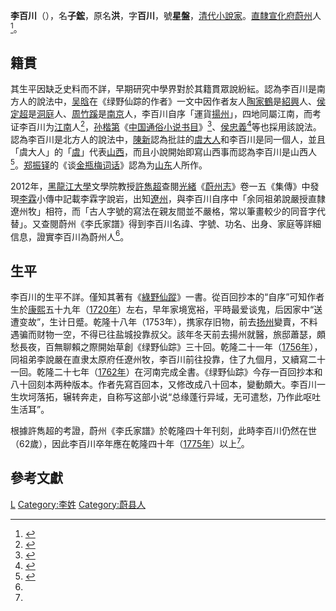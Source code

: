 {{not|李百全}}
'''李百川'''（{{bd|1714年||？|}}），名'''子鋐'''，原名'''洪'''，字'''百川'''，號'''星盤'''，[[清代|清代]][[小說家|小說家]]。[[直隸|直隸]][[宣化府_(清朝)|宣化府]][[蔚县|蔚州]]人<ref name="許雋超">{{Cite journal |author=[[許雋超|許雋超]] |title=《綠野仙蹤》作者李百川生平家世考實 |journal=[[文學遺產|文學遺產]] |year=2012 |issue=3 |pages=141-143 }}</ref>。

==籍貫==
其生平因缺乏史料而不詳，早期研究中學界對於其籍貫眾說紛紜。認為李百川是南方人的說法中，[[吴晗|吴晗]]在《绿野仙踪的作者》一文中因作者友人[[陶家鶴|陶家鶴]]是[[紹興|紹興]]人、[[侯定超|侯定超]]是[[洞庭|洞庭]]人、[[周竹蹊|周竹蹊]]是[[南京|南京]]人，李百川自序「運貨[[揚州府|揚州]]」，四地同屬江南，而考证李百川为[[江南|江南]]人<ref>{{Cite journal |author=[[吳晗|吳晗]] |title=《綠野仙蹤》的作者 |journal=[[清華週刊|清華週刊]] |year=1932 |issue=11 |pages=671-684 }}</ref>，[[孙楷第|孙楷第]]《[[中国通俗小说书目|中国通俗小说书目]]》<ref>{{cite book |author=[[孙楷第|孙楷第]] |date=1932 |title= 中国通俗小说书目 |publisher= |page= |isbn= }}</ref>、[[侯忠義|侯忠義]]<ref>{{Cite journal |author=[[侯忠義|侯忠義]] |title=論抄本《綠野仙蹤》及其作者 |journal=[[北京大學學報|北京大學學報]] |year=1985 |issue=1 |pages=62-68 }}</ref>等也採用該說法。認為李百川是北方人的說法中，[[陳新_(1927年)|陳新]]認為批註的[[虞大人|虞大人]]和李百川是同一個人，並且「虞大人」的「[[虞|虞]]」代表[[山西|山西]]，而且小說開始即寫山西事而認為李百川是山西人<ref>{{Cite journal |author=[[陳新_(1927年)|陳新]] |title=《綠野仙蹤》的作者、版本及其他 |journal=[[明清小說研究|明清小說研究]] |year=1988 |issue=1 |pages=210-223 }}</ref>。[[郑振铎|郑振铎]]的《谈[[金瓶梅词话|金瓶梅词话]]》認為为[[山东|山东]]人所作。

2012年，[[黑龍江大學|黑龍江大學]]文學院教授[[許雋超|許雋超]]查閱[[光緒|光緒]]《[[蔚州志|蔚州志]]》卷一五《集傳》中發現[[李霖_(蔚州)|李霖]]小傳中記載李霖字說岩，出知[[辽州直隶州|遼州]]，與李百川自序中「余同祖弟說嚴授直隸遼州牧」相符，而「古人字號的寫法在親友間並不嚴格，常以筆畫較少的同音字代替」。又查閱蔚州《李氏家譜》得到李百川名諱、字號、功名、出身、家庭等詳細信息，證實李百川為蔚州人<ref name="許雋超"/>。

==生平==
李百川的生平不詳。僅知其著有《[[綠野仙蹤_(清朝小說)|綠野仙蹤]]》一書。從百回抄本的“自序”可知作者生於[[康熙|康熙]]五十九年（[[1720年|1720年]]）左右，早年家境宽裕，平時最爱谈鬼，后因家中“送遭变故”，生计日蹙。乾隆十八年（1753年），携家存旧物，前去[[扬州|扬州]]變賣，不料遇骗而财物一空，不得已往盐城投靠叔父。該年冬天前去揚州就醫，旅邸蕭瑟，頗愁長夜，百無聊賴之際開始草創《绿野仙踪》三十回。乾隆二十一年（[[1756年|1756年]]），同祖弟李說嚴在直隶太原府任遼州牧，李百川前往投靠，住了九個月，又續寫二十一回。乾隆二十七年（[[1762年|1762年]]）在河南完成全書。《绿野仙踪》今存一百回抄本和八十回刻本两种版本。作者先寫百回本，又修改成八十回本，變動頗大。李百川一生坎坷落拓，辗转奔走，自称写这部小说“总缘蓬行异域，无可遣愁，乃作此呕吐生活耳”。

根據許雋超的考證，蔚州《李氏家譜》於乾隆四十年刊刻，此時李百川仍然在世（62歲），因此李百川卒年應在乾隆四十年（[[1775年|1775年]]）以上<ref name="許雋超"/>。

==參考文獻==
{{reflist}}
{{Authority control}}
[[Category:清朝小说家|L]]
[[Category:李姓|Category:李姓]]
[[Category:蔚县人|Category:蔚县人]]